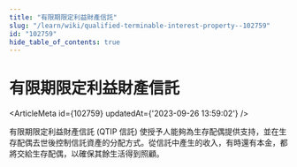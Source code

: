 ```yaml
---
title: "有限期限定利益財產信託"
slug: "/learn/wiki/qualified-terminable-interest-property--102759"
id: "102759"
hide_table_of_contents: true
---
```



# 有限期限定利益財產信託

<ArticleMeta id={102759} updatedAt={'2023-09-26 13:59:02'} />
<div className='border-solid border-b border-t-0 my-4 border-[var(--ifm-color-gray-300)]' />

有限期限定利益財產信託 (QTIP 信託) 使授予人能夠為生存配偶提供支持，並在生存配偶去世後控制信託資產的分配方式。從信託中產生的收入，有時還有本金，都將交給生存配偶，以確保其餘生活得到照顧。
